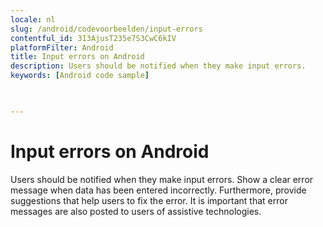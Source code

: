 ```yaml
---
locale: nl
slug: /android/codevoorbeelden/input-errors
contentful_id: 313AjusT235e7S3CwC6kIV
platformFilter: Android
title: Input errors on Android
description: Users should be notified when they make input errors.
keywords: [Android code sample]


	
---
```


# Input errors on Android

Users should be notified when they make input errors. Show a clear error message when data has been entered incorrectly. Furthermore, provide suggestions that help users to fix the error. It is important that error messages are also posted to users of assistive technologies.

<CodeSample id="input-errors" locale="nl" platform="android"/>